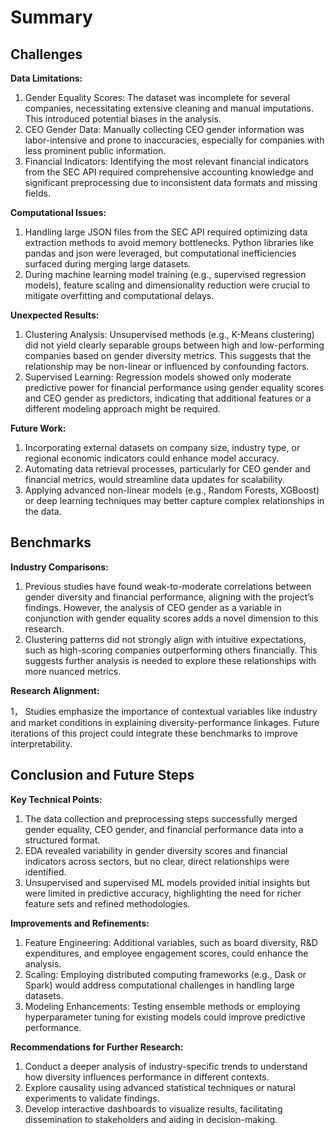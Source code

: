 # Summary

## Challenges

**Data Limitations:**

1. Gender Equality Scores: The dataset was incomplete for several companies, necessitating extensive cleaning and manual imputations. This introduced potential biases in the analysis.
2. CEO Gender Data: Manually collecting CEO gender information was labor-intensive and prone to inaccuracies, especially for companies with less prominent public information.
3. Financial Indicators: Identifying the most relevant financial indicators from the SEC API required comprehensive accounting knowledge and significant preprocessing due to inconsistent data formats and missing fields.

**Computational Issues:**

1. Handling large JSON files from the SEC API required optimizing data extraction methods to avoid memory bottlenecks. Python libraries like pandas and json were leveraged, but computational inefficiencies surfaced during merging large datasets.
2. During machine learning model training (e.g., supervised regression models), feature scaling and dimensionality reduction were crucial to mitigate overfitting and computational delays.

**Unexpected Results:**

1. Clustering Analysis: Unsupervised methods (e.g., K-Means clustering) did not yield clearly separable groups between high and low-performing companies based on gender diversity metrics. This suggests that the relationship may be non-linear or influenced by confounding factors.
2. Supervised Learning: Regression models showed only moderate predictive power for financial performance using gender equality scores and CEO gender as predictors, indicating that additional features or a different modeling approach might be required.

**Future Work:**

1. Incorporating external datasets on company size, industry type, or regional economic indicators could enhance model accuracy.
2. Automating data retrieval processes, particularly for CEO gender and financial metrics, would streamline data updates for scalability.
3. Applying advanced non-linear models (e.g., Random Forests, XGBoost) or deep learning techniques may better capture complex relationships in the data.


## Benchmarks

**Industry Comparisons:**

1. Previous studies have found weak-to-moderate correlations between gender diversity and financial performance, aligning with the project's findings. However, the analysis of CEO gender as a variable in conjunction with gender equality scores adds a novel dimension to this research.
2. Clustering patterns did not strongly align with intuitive expectations, such as high-scoring companies outperforming others financially. This suggests further analysis is needed to explore these relationships with more nuanced metrics.

**Research Alignment:**

1， Studies emphasize the importance of contextual variables like industry and market conditions in explaining diversity-performance linkages. Future iterations of this project could integrate these benchmarks to improve interpretability.


## Conclusion and Future Steps

**Key Technical Points:**

1. The data collection and preprocessing steps successfully merged gender equality, CEO gender, and financial performance data into a structured format.
2. EDA revealed variability in gender diversity scores and financial indicators across sectors, but no clear, direct relationships were identified.
3. Unsupervised and supervised ML models provided initial insights but were limited in predictive accuracy, highlighting the need for richer feature sets and refined methodologies.

**Improvements and Refinements:**

1. Feature Engineering: Additional variables, such as board diversity, R&D expenditures, and employee engagement scores, could enhance the analysis.
2. Scaling: Employing distributed computing frameworks (e.g., Dask or Spark) would address computational challenges in handling large datasets.
3. Modeling Enhancements: Testing ensemble methods or employing hyperparameter tuning for existing models could improve predictive performance.

**Recommendations for Further Research:**

1. Conduct a deeper analysis of industry-specific trends to understand how diversity influences performance in different contexts.
2. Explore causality using advanced statistical techniques or natural experiments to validate findings.
3. Develop interactive dashboards to visualize results, facilitating dissemination to stakeholders and aiding in decision-making.